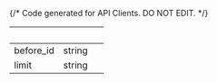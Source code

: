 {/* Code generated for API Clients. DO NOT EDIT. */}

| &nbsp;    | &nbsp; | &nbsp; |
| --------- | ------ | ------ |
| before_id | string |        |
| limit     | string |        |
